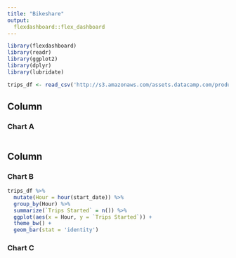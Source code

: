 ```yaml
---
title: "Bikeshare"
output: 
  flexdashboard::flex_dashboard
---
```

  
```r
library(flexdashboard)
library(readr)
library(ggplot2)
library(dplyr)
library(lubridate)
```

```r
trips_df <- read_csv('http://s3.amazonaws.com/assets.datacamp.com/production/course_5875/datasets/sanfran_bikeshare_joined_oneday.csv')
```

Column
-----------------------------------------------------------------------
  
### Chart A
  
```r

```

Column
-----------------------------------------------------------------------
  
### Chart B
  
```r

trips_df %>%
  mutate(Hour = hour(start_date)) %>%
  group_by(Hour) %>%
  summarize(`Trips Started` = n()) %>%
  ggplot(aes(x = Hour, y = `Trips Started`)) +
  theme_bw() +
  geom_bar(stat = 'identity')

```

### Chart C

```r

```


